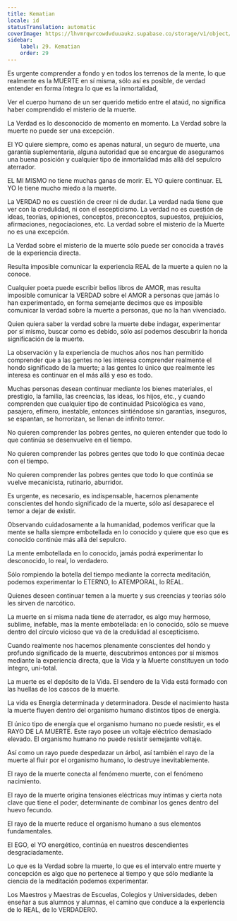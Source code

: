 ```yaml
---
title: Kematian
locale: id
statusTranslation: automatic
coverImage: https://lhvmrqwrcowdvduuaukz.supabase.co/storage/v1/object/public/strapi-uploads/small_cover-educacion-fundamental.webp-2d51a7828a2b1309555be27f7e2a61a0.webp
sidebar:
    label: 29. Kematian
    order: 29
---
```

Es urgente comprender a fondo y en todos los terrenos de la mente, lo que realmente es la MUERTE en sí misma, sólo así es posible, de verdad entender en forma íntegra lo que es la inmortalidad,

Ver el cuerpo humano de un ser querido metido entre el ataúd, no significa haber comprendido el misterio de la muerte.

La Verdad es lo desconocido de momento en momento. La Verdad sobre la muerte no puede ser una excepción.

El YO quiere siempre, como es apenas natural, un seguro de muerte, una garantía suplementaria, alguna autoridad que se encargue de aseguramos una buena posición y cualquier tipo de inmortalidad más allá del sepulcro aterrador.

EL MI MISMO no tiene muchas ganas de morir. EL YO quiere continuar. EL YO le tiene mucho miedo a la muerte.

La VERDAD no es cuestión de creer ni de dudar. La verdad nada tiene que ver con la credulidad, ni con el escepticismo. La verdad no es cuestión de ideas, teorías, opiniones, conceptos, preconceptos, supuestos, prejuicios, afirmaciones, negociaciones, etc. La verdad sobre el misterio de la Muerte no es una excepción.

La Verdad sobre el misterio de la muerte sólo puede ser conocida a través de la experiencia directa.

Resulta imposible comunicar la experiencia REAL de la muerte a quien no la conoce.

Cualquier poeta puede escribir bellos libros de AMOR, mas resulta imposible comunicar la VERDAD sobre el AMOR a personas que jamás lo han experimentado, en forma semejante decimos que es imposible comunicar la verdad sobre la muerte a personas, que no la han vivenciado.

Quien quiera saber la verdad sobre la muerte debe indagar, experimentar por sí mismo, buscar como es debido, sólo así podemos descubrir la honda significación de la muerte.

La observación y la experiencia de muchos años nos han permitido comprender que a las gentes no les interesa comprender realmente el hondo significado de la muerte; a las gentes lo único que realmente les interesa es continuar en el más allá y eso es todo.

Muchas personas desean continuar mediante los bienes materiales, el prestigio, la familia, las creencias, las ideas, los hijos, etc., y cuando comprenden que cualquier tipo de continuidad Psicológica es vano, pasajero, efímero, inestable, entonces sintiéndose sin garantías, inseguros, se espantan, se horrorizan, se llenan de infinito terror.

No quieren comprender las pobres gentes, no quieren entender que todo lo que continúa se desenvuelve en el tiempo.

No quieren comprender las pobres gentes que todo lo que continúa decae con el tiempo.

No quieren comprender las pobres gentes que todo lo que continúa se vuelve mecanicista, rutinario, aburridor.

Es urgente, es necesario, es indispensable, hacernos plenamente conscientes del hondo significado de la muerte, sólo así desaparece el temor a dejar de existir.

Observando cuidadosamente a la humanidad, podemos verificar que la mente se halla siempre embotellada en lo conocido y quiere que eso que es conocido continúe más allá del sepulcro.

La mente embotellada en lo conocido, jamás podrá experimentar lo desconocido, lo real, lo verdadero.

Sólo rompiendo la botella del tiempo mediante la correcta meditación, podemos experimentar lo ETERNO, lo ATEMPORAL, lo REAL.

Quienes deseen continuar temen a la muerte y sus creencias y teorías sólo les sirven de narcótico.

La muerte en sí misma nada tiene de aterrador, es algo muy hermoso, sublime, inefable, mas la mente embotellada: en lo conocido, sólo se mueve dentro del círculo vicioso que va de la credulidad al escepticismo.

Cuando realmente nos hacemos plenamente conscientes del hondo y profundo significado de la muerte, descubrimos entonces por sí mismos mediante la experiencia directa, que la Vida y la Muerte constituyen un todo íntegro, uni-total.

La muerte es el depósito de la Vida. El sendero de la Vida está formado con las huellas de los cascos de la muerte.

La vida es Energía determinada y determinadora. Desde el nacimiento hasta la muerte fluyen dentro del organismo humano distintos tipos de energía.

El único tipo de energía que el organismo humano no puede resistir, es el RAYO DE LA MUERTE. Este rayo posee un voltaje eléctrico demasiado elevado. El organismo humano no puede resistir semejante voltaje.

Así como un rayo puede despedazar un árbol, así también el rayo de la muerte al fluir por el organismo humano, lo destruye inevitablemente.

El rayo de la muerte conecta al fenómeno muerte, con el fenómeno nacimiento.

El rayo de la muerte origina tensiones eléctricas muy íntimas y cierta nota clave que tiene el poder, determinante de combinar los genes dentro del huevo fecundo.

El rayo de la muerte reduce el organismo humano a sus elementos fundamentales.

El EGO, el YO energético, continúa en nuestros descendientes desgraciadamente.

Lo que es la Verdad sobre la muerte, lo que es el intervalo entre muerte y concepción es algo que no pertenece al tiempo y que sólo mediante la ciencia de la meditación podemos experimentar.

Los Maestros y Maestras de Escuelas, Colegios y Universidades, deben enseñar a sus alumnos y alumnas, el camino que conduce a la experiencia de lo REAL, de lo VERDADERO.

